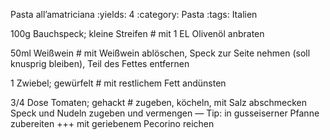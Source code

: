 Pasta all'amatriciana
:yields: 4
:category: Pasta
:tags: Italien

100g Bauchspeck; kleine Streifen
# mit 1 EL Olivenöl anbraten


50ml Weißwein
# mit Weißwein ablöschen, Speck zur Seite nehmen (soll knusprig bleiben), Teil des Fettes entfernen

1 Zwiebel; gewürfelt
# mit restlichem Fett andünsten

3/4 Dose Tomaten; gehackt
# zugeben, köcheln, mit Salz abschmecken
  Speck und Nudeln zugeben und vermengen
---
Tip: in gusseiserner Pfanne zubereiten +++ mit geriebenem Pecorino reichen
